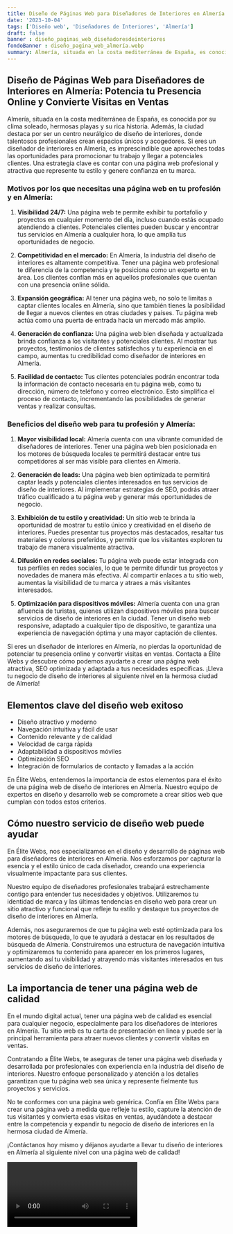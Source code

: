 ```yaml
---
title: Diseño de Páginas Web para Diseñadores de Interiores en Almería
date: '2023-10-04'
tags: ['Diseño web', 'Diseñadores de Interiores', 'Almería']
draft: false
banner : diseño_paginas_web_diseñadoresdeinteriores
fondoBanner : diseño_pagina_web_almería.webp
summary: Almería, situada en la costa mediterránea de España, es conocida por su clima soleado, hermosas playas y su rica historia. Además, la ciudad destaca por ser un centro neurálgico de diseño de interiores, donde talentosos profesionales crean espacios únicos y acogedores. Si eres un diseñador de interiores en Almería, es imprescindible que aproveches todas las oportunidades para promocionar tu trabajo y llegar a potenciales clientes. Una estrategia clave es contar con una página web profesional y atractiva que represente tu estilo y genere confianza en tu marca.
---
```


## Diseño de Páginas Web para Diseñadores de Interiores en Almería: Potencia tu Presencia Online y Convierte Visitas en Ventas

Almería, situada en la costa mediterránea de España, es conocida por su clima soleado, hermosas playas y su rica historia. Además, la ciudad destaca por ser un centro neurálgico de diseño de interiores, donde talentosos profesionales crean espacios únicos y acogedores. Si eres un diseñador de interiores en Almería, es imprescindible que aproveches todas las oportunidades para promocionar tu trabajo y llegar a potenciales clientes. Una estrategia clave es contar con una página web profesional y atractiva que represente tu estilo y genere confianza en tu marca.

### Motivos por los que necesitas una página web en tu profesión y en Almería:

1. **Visibilidad 24/7:** Una página web te permite exhibir tu portafolio y proyectos en cualquier momento del día, incluso cuando estás ocupado atendiendo a clientes. Potenciales clientes pueden buscar y encontrar tus servicios en Almería a cualquier hora, lo que amplía tus oportunidades de negocio.

2. **Competitividad en el mercado:** En Almería, la industria del diseño de interiores es altamente competitiva. Tener una página web profesional te diferencia de la competencia y te posiciona como un experto en tu área. Los clientes confían más en aquellos profesionales que cuentan con una presencia online sólida.

3. **Expansión geográfica:** Al tener una página web, no solo te limitas a captar clientes locales en Almería, sino que también tienes la posibilidad de llegar a nuevos clientes en otras ciudades y países. Tu página web actúa como una puerta de entrada hacia un mercado más amplio.

4. **Generación de confianza:** Una página web bien diseñada y actualizada brinda confianza a los visitantes y potenciales clientes. Al mostrar tus proyectos, testimonios de clientes satisfechos y tu experiencia en el campo, aumentas tu credibilidad como diseñador de interiores en Almería.

5. **Facilidad de contacto:** Tus clientes potenciales podrán encontrar toda la información de contacto necesaria en tu página web, como tu dirección, número de teléfono y correo electrónico. Esto simplifica el proceso de contacto, incrementando las posibilidades de generar ventas y realizar consultas.

### Beneficios del diseño web para tu profesión y Almería:

1. **Mayor visibilidad local:** Almería cuenta con una vibrante comunidad de diseñadores de interiores. Tener una página web bien posicionada en los motores de búsqueda locales te permitirá destacar entre tus competidores al ser más visible para clientes en Almería.

2. **Generación de leads:** Una página web bien optimizada te permitirá captar leads y potenciales clientes interesados en tus servicios de diseño de interiores. Al implementar estrategias de SEO, podrás atraer tráfico cualificado a tu página web y generar más oportunidades de negocio.

3. **Exhibición de tu estilo y creatividad:** Un sitio web te brinda la oportunidad de mostrar tu estilo único y creatividad en el diseño de interiores. Puedes presentar tus proyectos más destacados, resaltar tus materiales y colores preferidos, y permitir que los visitantes exploren tu trabajo de manera visualmente atractiva.

4. **Difusión en redes sociales:** Tu página web puede estar integrada con tus perfiles en redes sociales, lo que te permite difundir tus proyectos y novedades de manera más efectiva. Al compartir enlaces a tu sitio web, aumentas la visibilidad de tu marca y atraes a más visitantes interesados.

5. **Optimización para dispositivos móviles:** Almería cuenta con una gran afluencia de turistas, quienes utilizan dispositivos móviles para buscar servicios de diseño de interiores en la ciudad. Tener un diseño web responsive, adaptado a cualquier tipo de dispositivo, te garantiza una experiencia de navegación óptima y una mayor captación de clientes.

Si eres un diseñador de interiores en Almería, no pierdas la oportunidad de potenciar tu presencia online y convertir visitas en ventas. Contacta a Élite Webs y descubre cómo podemos ayudarte a crear una página web atractiva, SEO optimizada y adaptada a tus necesidades específicas. ¡Lleva tu negocio de diseño de interiores al siguiente nivel en la hermosa ciudad de Almería!

<GifSeo />

<Cta />

## Elementos clave del diseño web exitoso

- Diseño atractivo y moderno
- Navegación intuitiva y fácil de usar
- Contenido relevante y de calidad
- Velocidad de carga rápida
- Adaptabilidad a dispositivos móviles
- Optimización SEO
- Integración de formularios de contacto y llamadas a la acción

En Élite Webs, entendemos la importancia de estos elementos para el éxito de una página web de diseño de interiores en Almería. Nuestro equipo de expertos en diseño y desarrollo web se compromete a crear sitios web que cumplan con todos estos criterios.

## Cómo nuestro servicio de diseño web puede ayudar

En Élite Webs, nos especializamos en el diseño y desarrollo de páginas web para diseñadores de interiores en Almería. Nos esforzamos por capturar la esencia y el estilo único de cada diseñador, creando una experiencia visualmente impactante para sus clientes.

Nuestro equipo de diseñadores profesionales trabajará estrechamente contigo para entender tus necesidades y objetivos. Utilizaremos tu identidad de marca y las últimas tendencias en diseño web para crear un sitio atractivo y funcional que refleje tu estilo y destaque tus proyectos de diseño de interiores en Almería.

Además, nos aseguraremos de que tu página web esté optimizada para los motores de búsqueda, lo que te ayudará a destacar en los resultados de búsqueda de Almería. Construiremos una estructura de navegación intuitiva y optimizaremos tu contenido para aparecer en los primeros lugares, aumentando así tu visibilidad y atrayendo más visitantes interesados en tus servicios de diseño de interiores.

## La importancia de tener una página web de calidad

En el mundo digital actual, tener una página web de calidad es esencial para cualquier negocio, especialmente para los diseñadores de interiores en Almería. Tu sitio web es tu carta de presentación en línea y puede ser la principal herramienta para atraer nuevos clientes y convertir visitas en ventas.

Contratando a Élite Webs, te aseguras de tener una página web diseñada y desarrollada por profesionales con experiencia en la industria del diseño de interiores. Nuestro enfoque personalizado y atención a los detalles garantizan que tu página web sea única y represente fielmente tus proyectos y servicios.

No te conformes con una página web genérica. Confía en Élite Webs para crear una página web a medida que refleje tu estilo, capture la atención de tus visitantes y convierta esas visitas en ventas, ayudándote a destacar entre la competencia y expandir tu negocio de diseño de interiores en la hermosa ciudad de Almería.

¡Contáctanos hoy mismo y déjanos ayudarte a llevar tu diseño de interiores en Almería al siguiente nivel con una página web de calidad!

<Video />

<CtaBot job='Diseñadores de Interiores' city='Almería'/>

<Gmaps query='Almería+españa+maps' />